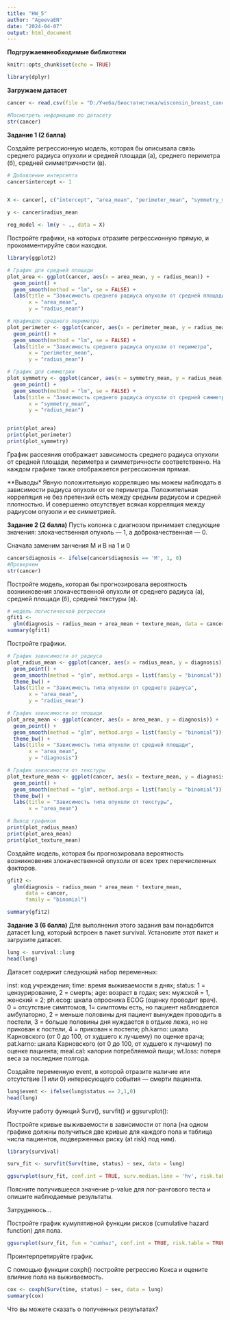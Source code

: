---
title: "HW_5"
author: "AgeevaEN"
date: "2024-04-07"
output: html_document
---
**Подгружаемнеобходимые библиотеки**
```{r setup, include=FALSE}
knitr::opts_chunk$set(echo = TRUE)

library(dplyr)
```
**Загружаем датасет**
```{r}
cancer <- read.csv(file = "D:/Учеба/биостатистика/wisconsin_breast_cancer.csv")

#Посмотреть информацию по датасету 
str(cancer)

```
**Задание 1 (2 балла)**

Создайте регрессионную модель, которая бы описывала связь среднего радиуса опухоли и средней площади (а), среднего периметра (б), средней симметричности (в).
```{r}
# Добавление интерсепта
cancer$intercept <- 1


X <- cancer[, c("intercept", "area_mean", "perimeter_mean", "symmetry_mean")]

y <- cancer$radius_mean

reg_model <- lm(y ~ ., data = X)

```

Постройте графики, на которых отразите регрессионную прямую, и прокомментируйте свои находки.
```{r}
library(ggplot2)

# График для средней площади
plot_area <- ggplot(cancer, aes(x = area_mean, y = radius_mean)) +
  geom_point() +
  geom_smooth(method = "lm", se = FALSE) +
  labs(title = "Зависимость среднего радиуса опухоли от средней площади",
       x = "area_mean",
       y = "radius_mean")

# Нрафикдля среднего периметра
plot_perimeter <- ggplot(cancer, aes(x = perimeter_mean, y = radius_mean)) +
  geom_point() +
  geom_smooth(method = "lm", se = FALSE) +
  labs(title = "Зависимость среднего радиуса опухоли от периметра",
       x = "perimeter_mean",
       y = "radius_mean")

# График для симметрии
plot_symmetry <- ggplot(cancer, aes(x = symmetry_mean, y = radius_mean)) +
  geom_point() +
  geom_smooth(method = "lm", se = FALSE) +
  labs(title = "Зависимость среднего радиуса опухоли от средней симметричности",
       x = "symmetry_mean",
       y = "radius_mean")


print(plot_area)
print(plot_perimeter)
print(plot_symmetry)
```
График рассеяния отображает зависимость среднего радиуса опухоли от средней площади, периметра и симметричности соответственно. На каждом графике также отображается регрессионная прямая.

**Выводы*
Явную положительную корреляцию мы можем наблюдать в зависимости радиуса опухоли от ее периметра.
Положительная корреляция не без претензий есть между средним радиусом и средней плотностью.
И совершенно отсутствует всякая корреляция между радиусом опузоли и ее симметрией.

**Задание 2 (2 балла)**
Пусть колонка с диагнозом принимает следующие значения: злокачественная опухоль — 1, а доброкачественная — 0.

Сначала заменим занчения М и В на 1 и 0
```{r}
cancer$diagnosis <- ifelse(cancer$diagnosis == 'M', 1, 0)
#Проверяем
str(cancer)
```
Постройте модель, которая бы прогнозировала вероятность возникновения злокачественной опухоли от среднего радиуса (а), средней площади (б), средней текстуры (в).
```{r}
# модель логистической регрессии
gfit1 <-
  glm(diagnosis ~ radius_mean + area_mean + texture_mean, data = cancer, family = "binomial")
summary(gfit1)
```

Постройте графики. 
```{r}
# График зависимости от радиуса
plot_radius_mean <- ggplot(cancer, aes(x = radius_mean, y = diagnosis)) +
  geom_point() +
  geom_smooth(method = "glm", method.args = list(family = "binomial")) +
  theme_bw() +
  labs(title = "Зависимость типа опухоли от среднего радиуса",
       x = "area_mean",
       y = "radius_mean")

# График зависимости от площади
plot_area_mean <- ggplot(cancer, aes(x = area_mean, y = diagnosis)) +
  geom_point() +
  geom_smooth(method = "glm", method.args = list(family = "binomial")) +
  theme_bw() +
  labs(title = "Зависимость типа опухоли от средней площади",
       x = "area_mean",
       y = "diagnosis")

# График зависимости от текстуры
plot_texture_mean <- ggplot(cancer, aes(x = texture_mean, y = diagnosis)) +
  geom_point() +
  geom_smooth(method = "glm", method.args = list(family = "binomial")) +
  theme_bw() +
  labs(title = "Зависимость типа опухоли от текстуры",
       x = "area_mean")

# Вывод графиков
print(plot_radius_mean)
print(plot_area_mean)
print(plot_texture_mean)
```

Создайте модель, которая бы прогнозировала вероятность возникновения злокачественной опухоли от всех трех перечисленных факторов.
```{r}
gfit2 <-
  glm(diagnosis ~ radius_mean * area_mean * texture_mean,
      data = cancer,
      family = "binomial")

summary(gfit2)
```
**Задание 3 (6 балла)**
Для выполнения этого задания вам понадобится датасет lung, который встроен в пакет survival. Установите этот пакет и загрузите датасет.
```{r}
lung <- survival::lung
head(lung)
```
Датасет содержит следующий набор переменных:

inst: код учреждения;
time: время выживаемости в днях;
status: 1 = цензурирование, 2 = смерть;
age: возраст в годах;
sex: мужской = 1, женский = 2;
ph.ecog: шкала опросника ECOG (оценку проводит врач). 
0 = отсутствие симптомов, 
1= симптомы есть, но пациент наблюдается амбулаторно, 
2 = меньше половины дня пациент вынужден проводить в постели, 3 = больше половины дня нуждается в отдыхе лежа, но не прикован к постели, 
4 = прикован к постели;
ph.karno: шкала Карновского (от 0 до 100, от худшего к лучшему) по оценке врача;
pat.karno: шкала Карновского (от 0 до 100, от худшего к лучшему) по оценке пациента;
meal.cal: калории потребляемой пищи;
wt.loss: потеря веса за последние полгода.

Создайте переменную event, в которой отразите наличие или отсутствие (1 или 0) интересующего события — смерти пациента.
```{r}
lung$event <- ifelse(lung$status == 2,1,0)
head(lung)
```
Изучите работу функций Surv(), survfit() и ggsurvplot():

Постройте кривые выживаемости в зависимости от пола (на одном графике должны получиться две кривые для каждого пола и таблица числа пациентов, подверженных риску (at risk) под ним). 

```{r}
library(survival)

surv_fit <- survfit(Surv(time, status) ~ sex, data = lung)

ggsurvplot(surv_fit, conf.int = TRUE, surv.median.line = 'hv', risk.table = TRUE)
```


Поясните получившееся значение p-value для лог-рангового теста и опишите наблюдаемые результаты.

Затрудняюсь...

Постройте график кумулятивной функции рисков (cumulative hazard function) для пола.
```{r}
ggsurvplot(surv_fit, fun = "cumhaz", conf.int = TRUE, risk.table = TRUE)
```

Проинтерпретируйте график.



С помощью функции coxph() постройте регрессию Кокса и оцените влияние пола на выживаемость. 
```{r}
cox <- coxph(Surv(time, status) ~ sex, data = lung)
summary(cox)
```


Что вы можете сказать о полученных результатах?
